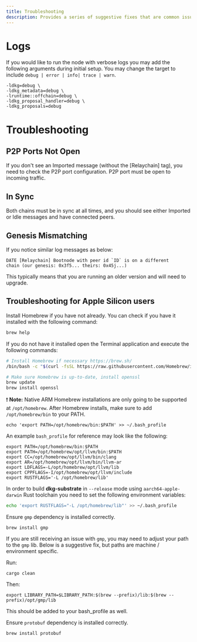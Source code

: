 ```yaml
---
title: Troubleshooting
description: Provides a series of suggestive fixes that are common issues when starting a Tangle node.
---
```


# Logs

If you would like to run the node with verbose logs you may add the following arguments during initial setup. You may change the target to include `debug | error | info| trace | warn`.

```
-ldkg=debug \
-ldkg_metadata=debug \
-lruntime::offchain=debug \
-ldkg_proposal_handler=debug \
-ldkg_proposals=debug
```

# Troubleshooting

## P2P Ports Not Open

If you don't see an Imported message (without the [Relaychain] tag), you need to check the P2P port configuration. P2P port must be open to incoming traffic.

## In Sync

Both chains must be in sync at all times, and you should see either Imported or Idle messages and have connected peers.

## Genesis Mismatching

If you notice similar log messages as below:

```
DATE [Relaychain] Bootnode with peer id `ID` is on a different
chain (our genesis: 0x3f5... theirs: 0x45j...)
```

This typically means that you are running an older version and will need to upgrade.

## Troubleshooting for Apple Silicon users

Install Homebrew if you have not already. You can check if you have it installed with the following command:

```bash
brew help
```

If you do not have it installed open the Terminal application and execute the following commands:

```bash
# Install Homebrew if necessary https://brew.sh/
/bin/bash -c "$(curl -fsSL https://raw.githubusercontent.com/Homebrew/install/master/install.sh)"

# Make sure Homebrew is up-to-date, install openssl
brew update
brew install openssl
```

❗ **Note:** Native ARM Homebrew installations are only going to be supported at `/opt/homebrew`. After Homebrew installs, make sure to add `/opt/homebrew/bin` to your PATH.

```
echo 'export PATH=/opt/homebrew/bin:$PATH' >> ~/.bash_profile
```

An example `bash_profile` for reference may look like the following:

```
export PATH=/opt/homebrew/bin:$PATH
export PATH=/opt/homebrew/opt/llvm/bin:$PATH
export CC=/opt/homebrew/opt/llvm/bin/clang
export AR=/opt/homebrew/opt/llvm/bin/llvm-ar
export LDFLAGS=-L/opt/homebrew/opt/llvm/lib
export CPPFLAGS=-I/opt/homebrew/opt/llvm/include
export RUSTFLAGS='-L /opt/homebrew/lib'
```

In order to build **dkg-substrate** in `--release` mode using `aarch64-apple-darwin` Rust toolchain you need to set the following environment variables:

```bash
echo 'export RUSTFLAGS="-L /opt/homebrew/lib"' >> ~/.bash_profile
```

Ensure `gmp` dependency is installed correctly.

```
brew install gmp
```

If you are still receiving an issue with `gmp`, you may need to adjust your path to the `gmp` lib. Below is a suggestive fix, but paths are machine / environment specific.

Run:

```
cargo clean
```

Then:

```
export LIBRARY_PATH=$LIBRARY_PATH:$(brew --prefix)/lib:$(brew --prefix)/opt/gmp/lib
```

This should be added to your bash_profile as well.

Ensure `protobuf` dependency is installed correctly.

```
brew install protobuf
```
